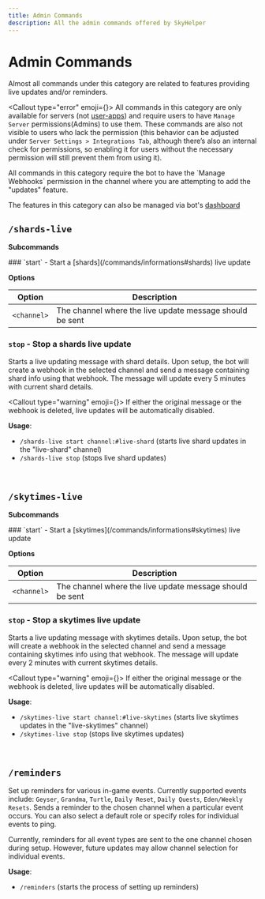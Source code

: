```yaml
---
title: Admin Commands
description: All the admin commands offered by SkyHelper
---
```



# Admin Commands

Almost all commands under this category are related to features providing live updates and/or reminders.

<Callout type="error" emoji={<ImFire />}>
  All commands in this category are only available for servers (not [user-apps](/pages/user-install-app)) and require users to
  have `Manage Server` permissions(Admins) to use them. These commands are also not visible to users who lack the permission (this
  behavior can be adjusted under `Server Settings > Integrations Tab`, although there’s also an internal check for permissions, so
  enabling it for users without the necessary permission will still prevent them from using it).
</Callout>

<Callout type="info">
  All commands in this category require the bot to have the `Manage Webhooks` permission in the channel where you are attempting
  to add the "updates" feature.
</Callout>

<Callout type="info">The features in this category can also be managed via bot's [dashboard](https://dash.skyhelper.xyz)</Callout>

## `/shards-live`

**Subcommands**

<Steps>
### `start` - Start a [shards](/commands/informations#shards) live update

**Options**

| Option      | Description                                              |
| ----------- | -------------------------------------------------------- |
| `<channel>` | The channel where the live update message should be sent |

### `stop` - Stop a shards live update

</Steps>

Starts a live updating message with shard details. Upon setup, the bot will create a webhook in the selected channel and send a message containing shard info using that webhook. The message will update every 5 minutes with current shard details.

<Callout type="warning" emoji={<CiWarning />}>
  If either the original message or the webhook is deleted, live updates will be automatically disabled.
</Callout>

**Usage**:

- `/shards-live start channel:#live-shard` (starts live shard updates in the "live-shard" channel)
- `/shards-live stop` (stops live shard updates)

<br />
<CollapsibleGallery
  headingText="Examples"
  images={[{ src: "/updates/live-shards-example.gif", alt: "Live Shards", caption: "Live Shards Showcase" }]}
/>

## `/skytimes-live`

**Subcommands**

<Steps>
### `start` - Start a [skytimes](/commands/informations#skytimes) live update

**Options**

| Option      | Description                                              |
| ----------- | -------------------------------------------------------- |
| `<channel>` | The channel where the live update message should be sent |

### `stop` - Stop a skytimes live update

</Steps>

Starts a live updating message with skytimes details. Upon setup, the bot will create a webhook in the selected channel and send a message containing skytimes info using that webhook. The message will update every 2 minutes with current skytimes details.

<Callout type="warning" emoji={<CiWarning />}>
  If either the original message or the webhook is deleted, live updates will be automatically disabled.
</Callout>

**Usage**:

- `/skytimes-live start channel:#live-skytimes` (starts live skytimes updates in the "live-skytimes" channel)
- `/skytimes-live stop` (stops live skytimes updates)

<br />
<CollapsibleGallery
  headingText="Examples"
  images={[{ src: "/updates/live-skytimes-example.gif", alt: "SkyTimes Live", caption: "SkyTimes Live Showcase" }]}
/>

## `/reminders`

Set up reminders for various in-game events. Currently supported events include: `Geyser`, `Grandma`, `Turtle`, `Daily Reset`, `Daily Quests`, `Eden/Weekly Resets`. Sends a reminder to the chosen channel when a particular event occurs. You can also select a default role or specify roles for individual events to ping.

<Callout type="info">
  Currently, reminders for all event types are sent to the one channel chosen during setup. However, future updates may allow
  channel selection for individual events.
</Callout>

**Usage**:

- `/reminders` (starts the process of setting up reminders)

<br />
<CollapsibleGallery
  headingText="Examples"
  images={[{ src: "/updates/reminders-example.gif", alt: "Reminders", caption: "Reminders Showcase" }]}
/>
